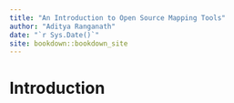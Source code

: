 ```yaml
--- 
title: "An Introduction to Open Source Mapping Tools"
author: "Aditya Ranganath"
date: "`r Sys.Date()`"
site: bookdown::bookdown_site
---
```

# Introduction

